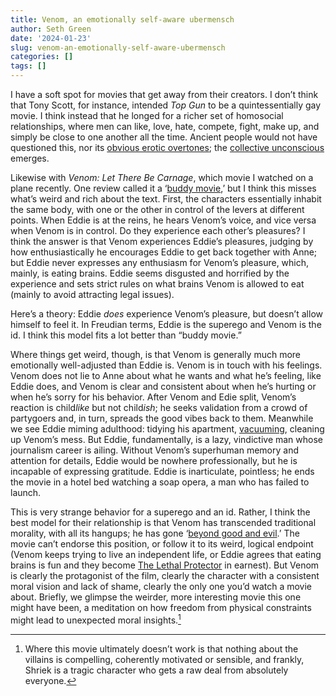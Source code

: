 ```yaml
---
title: Venom, an emotionally self-aware ubermensch
author: Seth Green
date: '2024-01-23'
slug: venom-an-emotionally-self-aware-ubermensch
categories: []
tags: []
---
```


I have a soft spot for movies that get away from their creators. I don't think that Tony Scott, for instance, intended _Top Gun_ to be a quintessentially gay movie. I think instead that he longed for a richer set of homosocial relationships, where men can like, love, hate, compete, fight, make up, and simply be close to one another all the time. Ancient people would not have questioned this, nor its [obvious erotic overtones](https://www.esquire.com/entertainment/movies/a39918358/top-gun-volleyball-scene-gay/); the [collective unconscious ](https://www.thecollector.com/carl-jung-controversial-idea-what-is-collective-unconscious/) emerges.

Likewise with _Venom: Let There Be Carnage_, which movie I watched on a plane recently. One review called it a '[buddy movie](https://www.hollywoodreporter.com/movies/movie-reviews/venom-let-there-be-carnage-review-1235022883/),' but I think this misses what's weird and rich about the text. 
First, the characters essentially inhabit the same body, with one or the other in control of the levers at different points. When Eddie is at the reins, he hears Venom's voice, and vice versa when Venom is in control.  Do they experience each other's pleasures? I think the answer is that Venom experiences Eddie's pleasures, judging by how enthusiastically he encourages Eddie to get back together with Anne; but Eddie never expresses any enthusiasm for Venom's pleasure, which, mainly, is eating brains. Eddie seems disgusted and horrified by the experience and sets strict rules on what brains Venom is allowed to eat (mainly to avoid attracting legal issues). 

Here's a theory: Eddie _does_ experience Venom's pleasure, but doesn't allow himself to feel it. In Freudian terms, Eddie is the superego and Venom is the id. I think this model fits a lot better than "buddy movie." 

Where things get weird, though, is that Venom is generally much more emotionally well-adjusted than Eddie is. Venom is in touch with his feelings. Venom does not lie to Anne about what he wants and what he's feeling, like Eddie does, and Venom is clear and consistent about when he's hurting or when he's sorry for his behavior. After Venom and Edie split, Venom's reaction is child*like* but not child*ish*; he seeks validation from a crowd of partygoers and, in turn, spreads the good vibes back to them. Meanwhile we see Eddie miming adulthood: tidying his apartment, [vacuuming](https://www.nytimes.com/2023/11/28/style/dyson-cordless-vacuum-status-symbol.html), cleaning up Venom's mess. But Eddie, fundamentally, is a lazy, vindictive man whose journalism career is ailing. Without Venom's superhuman memory and attention for details, Eddie would be nowhere professionally, but he is incapable of expressing gratitude. Eddie is inarticulate, pointless; he ends the movie in a hotel bed watching a soap opera, a man who has failed to launch.

This is very strange behavior for a superego and an id. Rather, I think the best model for their relationship is that Venom has transcended traditional morality, with all its hangups; he has gone '[beyond good and evil](https://en.wikipedia.org/wiki/Beyond_Good_and_Evil).' The movie can't endorse this position, or follow it to its weird, logical endpoint (Venom keeps trying to live an independent life, or Eddie agrees that eating brains is fun and they become [The Lethal Protector](https://en.wikipedia.org/wiki/Venom:_Lethal_Protector) in earnest). But Venom is clearly the protagonist of the film, clearly the character with a consistent moral vision and lack of shame, clearly the only one you'd watch a movie about. Briefly, we glimpse the weirder, more interesting movie this one might have been, a  meditation on how freedom from physical constraints might lead to unexpected moral insights.^[Where this movie ultimately doesn't work is that nothing about the villains is compelling, coherently motivated or sensible, and frankly, Shriek is a tragic character who gets a raw deal from absolutely everyone.]

